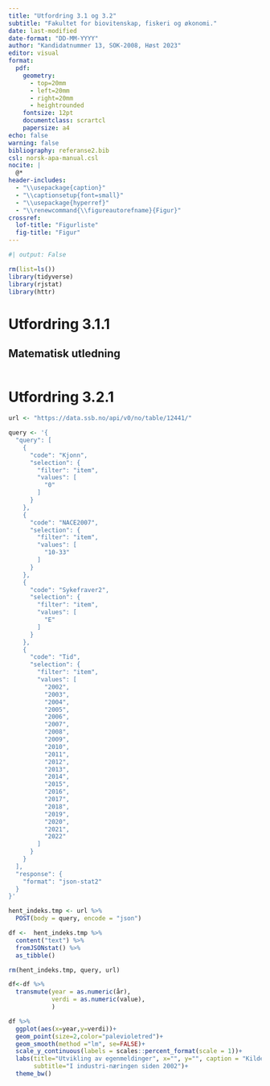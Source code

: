 ```yaml
---
title: "Utfordring 3.1 og 3.2"
subtitle: "Fakultet for biovitenskap, fiskeri og økonomi."
date: last-modified
date-format: "DD-MM-YYYY"
author: "Kandidatnummer 13, SOK-2008, Høst 2023"
editor: visual
format: 
  pdf:
    geometry:
      - top=20mm
      - left=20mm
      - right=20mm
      - heightrounded
    fontsize: 12pt
    documentclass: scrartcl
    papersize: a4
echo: false
warning: false
bibliography: referanse2.bib
csl: norsk-apa-manual.csl
nocite: |
  @*
header-includes:
  - "\\usepackage{caption}"
  - "\\captionsetup{font=small}"
  - "\\usepackage{hyperref}"
  - "\\renewcommand{\\figureautorefname}{Figur}"
crossref: 
  lof-title: "Figurliste"
  fig-title: "Figur"
---
```


```r
#| output: False

rm(list=ls())
library(tidyverse)
library(rjstat)
library(httr)
```

# Utfordring 3.1.1

## Matematisk utledning

```r

```

# Utfordring 3.2.1

```r
url <- "https://data.ssb.no/api/v0/no/table/12441/"

query <- '{
  "query": [
    {
      "code": "Kjonn",
      "selection": {
        "filter": "item",
        "values": [
          "0"
        ]
      }
    },
    {
      "code": "NACE2007",
      "selection": {
        "filter": "item",
        "values": [
          "10-33"
        ]
      }
    },
    {
      "code": "Sykefraver2",
      "selection": {
        "filter": "item",
        "values": [
          "E"
        ]
      }
    },
    {
      "code": "Tid",
      "selection": {
        "filter": "item",
        "values": [
          "2002",
          "2003",
          "2004",
          "2005",
          "2006",
          "2007",
          "2008",
          "2009",
          "2010",
          "2011",
          "2012",
          "2013",
          "2014",
          "2015",
          "2016",
          "2017",
          "2018",
          "2019",
          "2020",
          "2021",
          "2022"
        ]
      }
    }
  ],
  "response": {
    "format": "json-stat2"
  }
}'

hent_indeks.tmp <- url %>%
  POST(body = query, encode = "json")

df <-  hent_indeks.tmp %>%
  content("text") %>%
  fromJSONstat() %>%
  as_tibble()

rm(hent_indeks.tmp, query, url)

df<-df %>%
  transmute(year = as.numeric(år),
            verdi = as.numeric(value),
            )
```

```r
df %>%
  ggplot(aes(x=year,y=verdi))+
  geom_point(size=2,color="palevioletred")+
  geom_smooth(method ="lm", se=FALSE)+
  scale_y_continuous(labels = scales::percent_format(scale = 1))+
  labs(title="Utvikling av egenmeldinger", x="", y="", caption = "Kilde: SSB tabell 12441",
       subtitle="I industri-næringen siden 2002")+
  theme_bw()
```
